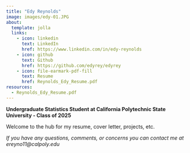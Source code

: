 ```yaml
---
title: "Edy Reynolds"
image: images/edy-01.JPG
about:
  template: jolla
  links:
    - icon: linkedin
      text: LinkedIn
      href: https://www.linkedin.com/in/edy-reynolds
    - icon: github
      text: Github
      href: https://github.com/edyrey/edyrey
    - icon: file-earmark-pdf-fill
      text: Resume
      href: Reynolds_Edy_Resume.pdf
resources: 
  - Reynolds_Edy_Resume.pdf
---
```


**Undergraduate Statistics Student at California Polytechnic State University - Class of 2025**

Welcome to the hub for my resume, cover letter, projects, etc.

*If you have any questions, comments, or concerns you can contact me at ereyno11\@calpoly.edu*

